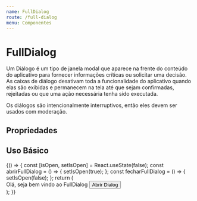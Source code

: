 ```yaml
---
name: FullDialog
route: /full-dialog
menu: Componentes
---
```



# FullDialog

Um Diálogo é um tipo de janela modal que aparece na frente do conteúdo do aplicativo para fornecer informações críticas ou solicitar uma decisão. As caixas de diálogo desativam toda a funcionalidade do aplicativo quando elas são exibidas e permanecem na tela até que sejam confirmadas, rejeitadas ou que uma ação necessária tenha sido executada.

Os diálogos são intencionalmente interruptivos, então eles devem ser usados com moderação.

## Propriedades

<Props of={FullDialog} />

## Uso Básico

<Playground>
  {() => {
    const [isOpen, setIsOpen] = React.useState(false);
    const abrirFullDialog = () => {
      setIsOpen(true);
    };
    const fecharFullDialog = () => {
      setIsOpen(false);
    };
    return (
      <div>
        <FullDialog
          isOpen={isOpen}
          onClose={fecharFullDialog}
          title="Full Dialog"
        >
          Olá, seja bem vindo ao FullDialog
        </FullDialog>
        <Button variant="contained" onClick={abrirFullDialog}>
          Abrir Dialog
        </Button>
      </div>
    );
  }}
</Playground>
